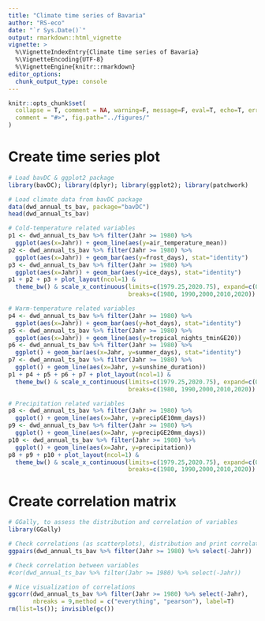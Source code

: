 ```yaml
---
title: "Climate time series of Bavaria"
author: "RS-eco"
date: "`r Sys.Date()`"
output: rmarkdown::html_vignette
vignette: >
  %\VignetteIndexEntry{Climate time series of Bavaria}
  %\VignetteEncoding{UTF-8}
  %\VignetteEngine{knitr::rmarkdown}
editor_options: 
  chunk_output_type: console
---
```


```r
knitr::opts_chunk$set(
  collapse = T, comment = NA, warning=F, message=F, eval=T, echo=T, error=F, 
  comment = "#>", fig.path="../figures/"
)
```

# Create time series plot

```r
# Load bavDC & ggplot2 package
library(bavDC); library(dplyr); library(ggplot2); library(patchwork)

# Load climate data from bavDC package
data(dwd_annual_ts_bav, package="bavDC")
head(dwd_annual_ts_bav)

# Cold-temperature related variables
p1 <- dwd_annual_ts_bav %>% filter(Jahr >= 1980) %>%
  ggplot(aes(x=Jahr)) + geom_line(aes(y=air_temperature_mean))
p2 <- dwd_annual_ts_bav %>% filter(Jahr >= 1980) %>%
  ggplot(aes(x=Jahr)) + geom_bar(aes(y=frost_days), stat="identity")
p3 <- dwd_annual_ts_bav %>% filter(Jahr >= 1980) %>%
  ggplot(aes(x=Jahr)) + geom_bar(aes(y=ice_days), stat="identity")
p1 + p2 + p3 + plot_layout(ncol=1) & 
  theme_bw() & scale_x_continuous(limits=c(1979.25,2020.75), expand=c(0,0),
                                  breaks=c(1980, 1990,2000,2010,2020))

# Warm-temperature related variables
p4 <- dwd_annual_ts_bav %>% filter(Jahr >= 1980) %>%
  ggplot(aes(x=Jahr)) + geom_bar(aes(y=hot_days), stat="identity")
p5 <- dwd_annual_ts_bav %>% filter(Jahr >= 1980) %>%
  ggplot(aes(x=Jahr)) + geom_line(aes(y=tropical_nights_tminGE20))
p6 <- dwd_annual_ts_bav %>% filter(Jahr >= 1980) %>%
  ggplot() + geom_bar(aes(x=Jahr, y=summer_days), stat="identity")
p7 <- dwd_annual_ts_bav %>% filter(Jahr >= 1980) %>%
  ggplot() + geom_line(aes(x=Jahr, y=sunshine_duration))
p1 + p4 + p5 + p6 + p7 + plot_layout(ncol=1) & 
  theme_bw() & scale_x_continuous(limits=c(1979.25,2020.75), expand=c(0,0),
                                  breaks=c(1980, 1990,2000,2010,2020))

# Precipitation related variables
p8 <- dwd_annual_ts_bav %>% filter(Jahr >= 1980) %>%
  ggplot() + geom_line(aes(x=Jahr, y=precipGE10mm_days))
p9 <- dwd_annual_ts_bav %>% filter(Jahr >= 1980) %>%
  ggplot() + geom_line(aes(x=Jahr, y=precipGE20mm_days))
p10 <- dwd_annual_ts_bav %>% filter(Jahr >= 1980) %>%
  ggplot() + geom_line(aes(x=Jahr, y=precipitation))
p8 + p9 + p10 + plot_layout(ncol=1) & 
  theme_bw() & scale_x_continuous(limits=c(1979.25,2020.75), expand=c(0,0),
                                  breaks=c(1980, 1990,2000,2010,2020))
```

# Create correlation matrix

```r
# GGally, to assess the distribution and correlation of variables 
library(GGally)

# Check correlations (as scatterplots), distribution and print correlation coefficient 
ggpairs(dwd_annual_ts_bav %>% filter(Jahr >= 1980) %>% select(-Jahr)) 

# Check correlation between variables
#cor(dwd_annual_ts_bav %>% filter(Jahr >= 1980) %>% select(-Jahr)) 

# Nice visualization of correlations
ggcorr(dwd_annual_ts_bav %>% filter(Jahr >= 1980) %>% select(-Jahr), 
       nbreaks = 9,method = c("everything", "pearson"), label=T)
rm(list=ls()); invisible(gc())
```
